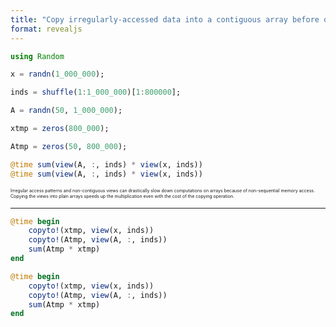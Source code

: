 ```yaml
---
title: "Copy irregularly-accessed data into a contiguous array before operating on it"
format: revealjs
---
```


```julia
using Random

x = randn(1_000_000);

inds = shuffle(1:1_000_000)[1:800000];

A = randn(50, 1_000_000);

xtmp = zeros(800_000);

Atmp = zeros(50, 800_000);

@time sum(view(A, :, inds) * view(x, inds))
@time sum(view(A, :, inds) * view(x, inds))
```

::: {style="font-size: 0.5em" }
Irregular access patterns and non-contiguous views can drastically
slow down computations on arrays because of non-sequential memory
access. Copying the views into plain arrays speeds up the multiplication
even with the cost of the copying operation.
:::

---

```julia
@time begin
    copyto!(xtmp, view(x, inds))
    copyto!(Atmp, view(A, :, inds))
    sum(Atmp * xtmp)
end
```

```julia
@time begin
    copyto!(xtmp, view(x, inds))
    copyto!(Atmp, view(A, :, inds))
    sum(Atmp * xtmp)
end
```
